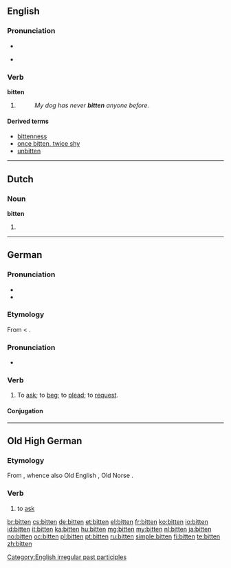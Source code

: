 {{also|Bitten}}
==English==

===Pronunciation===
* {{IPA|/ˈbɪtən/}}
* {{a|US}} {{IPA|/ˈbɪtⁿn̩/}}
*: {{rhymes|ɪtən}}

===Verb===
'''bitten'''

# {{past participle of|bite}}
#: ''My dog has never '''bitten''' anyone before.''

====Derived terms====
* [[bittenness]]
* [[once bitten, twice shy]]
* [[unbitten]]

[[Category:English irregular past participles]]

----

==Dutch==

===Noun===
'''bitten'''

# {{nl-noun-form|pl=1|bit}}

----

==German==

===Pronunciation===
* {{IPA|/'bɪtn̩/|ˈbɪtən|lang=de}}
* {{audio|De-bitten.ogg|audio}}

===Etymology===
From {{etyl|goh|de}} {{term|bitten|lang=goh}} < {{proto|Germanic|bidjanan|lang=de}}.

===Pronunciation===
* {{audio|De-at-bitten.ogg|audio (Austria)}}

===Verb===
{{de-verb}}

# {{transitive|or|intransitive}} To [[ask]]; to [[beg]]; to [[plead]]; to [[request]].

====Conjugation====
{{de-conj-strong|bitt|bat|gebeten|h|e||bät|a}}

----

==Old High German==

===Etymology===
From {{proto|Germanic|bidjanan|lang=goh}}, whence also Old English {{term|biddan|lang=ang}}, Old Norse {{term|biðja|lang=non}}.

===Verb===
{{infl|goh|verb}}

# to [[ask]]

[[br:bitten]]
[[cs:bitten]]
[[de:bitten]]
[[et:bitten]]
[[el:bitten]]
[[fr:bitten]]
[[ko:bitten]]
[[io:bitten]]
[[id:bitten]]
[[it:bitten]]
[[ka:bitten]]
[[hu:bitten]]
[[mg:bitten]]
[[my:bitten]]
[[nl:bitten]]
[[ja:bitten]]
[[no:bitten]]
[[oc:bitten]]
[[pl:bitten]]
[[pt:bitten]]
[[ru:bitten]]
[[simple:bitten]]
[[fi:bitten]]
[[te:bitten]]
[[zh:bitten]]